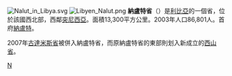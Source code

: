 {{Multiple issues|
{{Expand language|1=en|time=2022-01-27T03:40:16+00:00}}
{{Unreferenced|time=2022-01-27T03:40:16+00:00}}
}}
[[File:Nalut_in_Libya.svg|thumb]]
[[File:Libyen_Nalut.png|thumb]]
'''納盧特省'''（{{lang-ar|نالوت|}}）是[[利比亞|利比亞]]的一個省，位於該國西北部，西鄰[[突尼西亞|突尼西亞]]。面積13,300平方公里。2003年人口86,801人。首府[[納盧特|納盧特]]。

2007年[[古達米斯省|古達米斯省]]被併入納盧特省，而原納盧特省的東部則划入新成立的[[西山省|西山省]]。

{{Libya}}
{{Libya-geo-stub}}
[[Category:利比亚省份|N]]